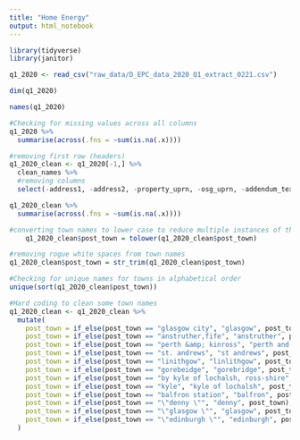 ```yaml
---
title: "Home Energy"
output: html_notebook
---
```


```r
library(tidyverse)
library(janitor)
```

```r
q1_2020 <- read_csv("raw_data/D_EPC_data_2020_Q1_extract_0221.csv")

```

```r
dim(q1_2020)
```

```r
names(q1_2020)
```

```r
#Checking for missing values across all columns
q1_2020 %>% 
  summarise(across(.fns = ~sum(is.na(.x))))
```

```r
#removing first row (headers)
q1_2020_clean <- q1_2020[-1,] %>% 
  clean_names %>% 
  #removing columns
  select(-address1, -address2, -property_uprn, -osg_uprn, -addendum_text, -main_gas)
```

```r
q1_2020_clean %>% 
  summarise(across(.fns = ~sum(is.na(.x))))
```

```r
#converting town names to lower case to reduce multiple instances of the same town
	q1_2020_clean$post_town = tolower(q1_2020_clean$post_town)
```

```r
#removing rogue white spaces from town names
q1_2020_clean$post_town = str_trim(q1_2020_clean$post_town)
```

```r
#Checking for unique names for towns in alphabetical order
unique(sort(q1_2020_clean$post_town))
```

```r
#Hard coding to clean some town names
q1_2020_clean <- q1_2020_clean %>% 
  mutate(
    post_town = if_else(post_town == "glasgow city", "glasgow", post_town),
    post_town = if_else(post_town == "anstruther,fife", "anstruther", post_town),
    post_town = if_else(post_town == "perth &amp; kinross", "perth and kinross", post_town),
    post_town = if_else(post_town == "st. andrews", "st andrews", post_town),
    post_town = if_else(post_town == "linithgow", "linlithgow", post_town),
    post_town = if_else(post_town == "gorebeidge", "gorebridge", post_town),
    post_town = if_else(post_town == "by kyle of lochalsh, ross-shire", "kyle of lochalsh", post_town),
    post_town = if_else(post_town == "kyle", "kyle of lochalsh", post_town),
    post_town = if_else(post_town == "balfron station", "balfron", post_town),
    post_town = if_else(post_town == "\"denny \"", "denny", post_town),
    post_town = if_else(post_town == "\"glasgow \"", "glasgow", post_town),
    post_town = if_else(post_town == "\"edinburgh \"", "edinburgh", post_town)
  )
```


